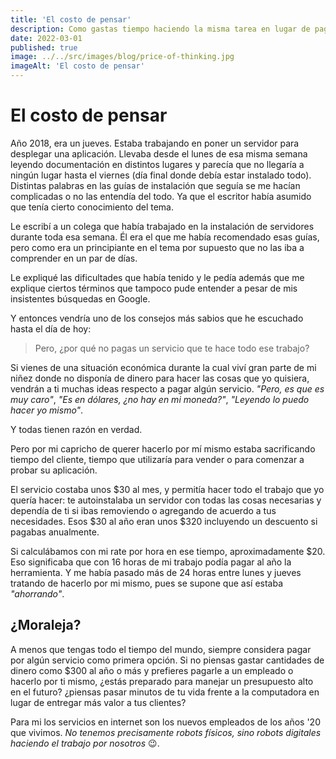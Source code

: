 ```yaml
---
title: 'El costo de pensar'
description: Como gastas tiempo haciendo la misma tarea en lugar de pagar una suscripción
date: 2022-03-01
published: true
image: ../../src/images/blog/price-of-thinking.jpg
imageAlt: 'El costo de pensar'
---
```


# El costo de pensar

Año 2018, era un jueves. Estaba trabajando en poner un servidor para desplegar una aplicación. Llevaba desde el lunes de esa misma semana leyendo documentación en distintos lugares y parecía que no llegaría a ningún lugar hasta el viernes (día final donde debía estar instalado todo). Distintas palabras en las guías de instalación que seguía se me hacían complicadas o no las entendía del todo. Ya que el escritor había asumido que tenía cierto conocimiento del tema.

Le escribí a un colega que había trabajado en la instalación de servidores durante toda esa semana. Él era el que me había recomendado esas guías, pero como era un principiante en el tema por supuesto que no las iba a comprender en un par de días.

Le expliqué las dificultades que había tenido y le pedía además que me explique ciertos términos que tampoco pude entender a pesar de mis insistentes búsquedas en Google.

Y entonces vendría uno de los consejos más sabios que he escuchado hasta el día de hoy:

> Pero, ¿por qué no pagas un servicio que te hace todo ese trabajo?

Si vienes de una situación económica durante la cual viví gran parte de mi niñez donde no disponía de dinero para hacer las cosas que yo quisiera, vendrán a ti muchas ideas respecto a pagar algún servicio. _"Pero, es que es muy caro"_, _"Es en dólares, ¿no hay en mi moneda?"_, _"Leyendo lo puedo hacer yo mismo"_.

Y todas tienen razón en verdad.

Pero por mi capricho de querer hacerlo por mí mismo estaba sacrificando tiempo del cliente, tiempo que utilizaría para vender o para comenzar a probar su aplicación.

El servicio costaba unos $30 al mes, y permitía hacer todo el trabajo que yo quería hacer: te autoinstalaba un servidor con todas las cosas necesarias y dependía de ti si ibas removiendo o agregando de acuerdo a tus necesidades. Esos $30 al año eran unos $320 incluyendo un descuento si pagabas anualmente.

Si calculábamos con mi rate por hora en ese tiempo, aproximadamente $20. Eso significaba que con 16 horas de mi trabajo podía pagar al año la herramienta. Y me había pasado más de 24 horas entre lunes y jueves tratando de hacerlo por mi mismo, pues se supone que así estaba _"ahorrando"_.

## ¿Moraleja?

A menos que tengas todo el tiempo del mundo, siempre considera pagar por algún servicio como primera opción. Si no piensas gastar cantidades de dinero como $300 al año o más y prefieres pagarle a un empleado o hacerlo por ti mismo, ¿estás preparado para manejar un presupuesto alto en el futuro? ¿piensas pasar minutos de tu vida frente a la computadora en lugar de entregar más valor a tus clientes?

Para mi los servicios en internet son los nuevos empleados de los años '20 que vivimos. _No tenemos precisamente robots físicos, sino robots digitales haciendo el trabajo por nosotros_ 😉.
